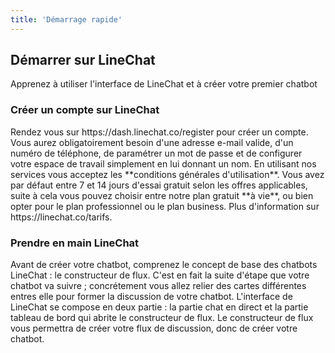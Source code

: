 ```yaml
---
title: 'Démarrage rapide'
---
```


## Démarrer sur LineChat

Apprenez à utiliser l'interface de LineChat et à créer votre premier chatbot

### Créer un compte sur LineChat

<AccordionGroup>
  <Accordion icon="user" title="Créer un compte LineChat">
    Rendez vous sur https://dash.linechat.co/register pour créer un compte. Vous aurez obligatoirement besoin d'une adresse e-mail valide, d'un numéro de téléphone, de paramétrer un mot de passe et de configurer votre espace de travail simplement en lui donnant un nom. En utilisant nos services vous acceptez les **conditions générales d'utilisation**.
  </Accordion>
  <Accordion icon="cards-blank" title="Choisir un plan d'abonnement">
Vous avez par défaut entre 7 et 14 jours d'essai gratuit selon les offres applicables, suite à cela vous pouvez choisir entre notre plan gratuit **à vie**, ou bien opter pour le plan professionnel ou le plan business. Plus d'information sur https://linechat.co/tarifs.
  </Accordion>
</AccordionGroup>

### Prendre en main LineChat

<AccordionGroup>

<Accordion icon="message" title="Concept de base, le flux de discussion">
Avant de créer votre chatbot, comprenez le concept de base des chatbots LineChat : le constructeur de flux. C'est en fait la suite d'étape que votre chatbot va suivre ; concrétement vous allez relier des cartes différentes entres elle pour former la discussion de votre chatbot.
</Accordion>
<Accordion icon="display" title="L'interface de LineChat">
  L'interface de LineChat se compose en deux partie : la partie chat en direct et la partie tableau de bord qui abrite le constructeur de flux. Le constructeur de flux vous permettra de créer votre flux de discussion, donc de créer votre chatbot.
</Accordion>

</AccordionGroup>